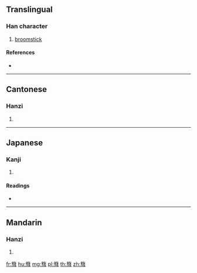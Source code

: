 {{character info/new}}
{{also|彗}}
==Translingual==

===Han character===
{{Han char|rn=118|rad=竹|as=11|sn=17|four=88171|canj=HQJM,HQJS|ids=⿱[[竹|⺮]][[彗]]}}

# [[broomstick]]

====References====
* {{Han ref|kx=0895.370|dkj=26392|dj=1322.330|hdz=53005.220|uh=7BF2|ud=31730|bh=EDBC|bd=60860}}

----

==Cantonese==

===Hanzi===
{{yue-hanzi|jyut=[[seoi6]], [[wai6]]|y=seui6, wai6}}

# {{defn|lang=yue|sort=竹11}}

----

==Japanese==

===Kanji===
{{ja-kanji|grade=|rs=竹11}}

# {{defn|lang=ja|sort=竹11}}

====Readings====
* {{ja-readings|on=[[すい]] (sui), [[けい]] (kei), [[え]] (e)|kun=[[ほうき]] (houki)|nanori=}}

----

==Mandarin==

===Hanzi===
{{cmn-hanzi|pin=[[huì]] ([[hui4]])|wg=hui<sup>4</sup>}}

# {{defn|lang=cmn|sort=竹11}}

[[fr:篲]]
[[hu:篲]]
[[mg:篲]]
[[pl:篲]]
[[th:篲]]
[[zh:篲]]